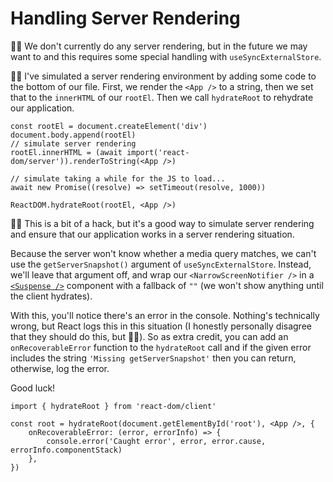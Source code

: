 # Handling Server Rendering

<EpicVideo url="https://www.epicreact.dev/workshops/advanced-react-apis/handling-server-rendering" />

👨‍💼 We don't currently do any server rendering, but in the future we may want to
and this requires some special handling with `useSyncExternalStore`.

🧝‍♂️ <PrevDiffLink>I've simulated a server rendering environment</PrevDiffLink> by
adding some code to the bottom of our file. First, we render the `<App />` to a
string, then we set that to the `innerHTML` of our `rootEl`. Then we call
`hydrateRoot` to rehydrate our application.

```tsx
const rootEl = document.createElement('div')
document.body.append(rootEl)
// simulate server rendering
rootEl.innerHTML = (await import('react-dom/server')).renderToString(<App />)

// simulate taking a while for the JS to load...
await new Promise((resolve) => setTimeout(resolve, 1000))

ReactDOM.hydrateRoot(rootEl, <App />)
```

👨‍💼 This is a bit of a hack, but it's a good way to simulate server rendering
and ensure that our application works in a server rendering situation.

Because the server won't know whether a media query matches, we can't use the
`getServerSnapshot()` argument of `useSyncExternalStore`. Instead, we'll leave
that argument off, and wrap our `<NarrowScreenNotifier />` in a
[`<Suspense />`](https://react.dev/reference/react/Suspense) component with a
fallback of `""` (we won't show anything until the client hydrates).

With this, you'll notice there's an error in the console. Nothing's technically
wrong, but React logs this in this situation (I honestly personally disagree
that they should do this, but 🤷‍♂️). So as extra credit, you can add an
`onRecoverableError` function to the `hydrateRoot` call and if the given error
includes the string `'Missing getServerSnapshot'` then you can return,
otherwise, log the error.

Good luck!

```tsx
import { hydrateRoot } from 'react-dom/client'

const root = hydrateRoot(document.getElementById('root'), <App />, {
	onRecoverableError: (error, errorInfo) => {
		console.error('Caught error', error, error.cause, errorInfo.componentStack)
	},
})
```
